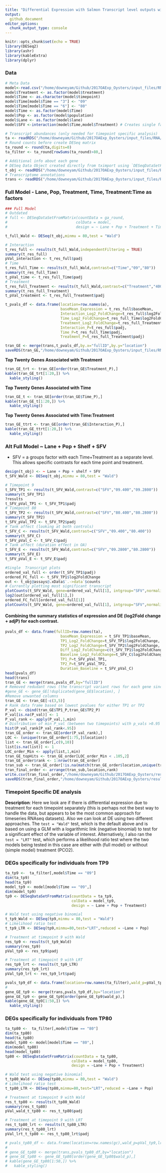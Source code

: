 ```yaml
---
title: "Differential Expression with Salmon Transcript level outputs with DESeq2"
output: 
  github_document
editor_options: 
  chunk_output_type: console
---
```


```r
knitr::opts_chunk$set(echo = TRUE)
library(DESeq2)
library(ashr)
library(kableExtra)
library(dplyr)
```

### **Data**
```r
# Meta Data
model<-read.csv("/home/downeyam/Github/2017OAExp_Oysters/input_files/RNA/metadata_cvirginica_rna_meta.txt", header=TRUE)
model$Treatment <- as.factor(model$treatment)
model$Time <- as.character(model$timepoint)
model$Time[model$Time == "3"] <- "09"
model$Time[model$Time == "6"] <- "80"
model$Time <- as.factor(model$Time)
model$Pop <- as.factor(model$population)
model$Lane <- as.factor(model$lane)
model$SFV <-interaction(model$Time,model$Treatment) # Creates single factor variable for combination of time and treatment

# Transcript abundances (only needed for timepoint specific analysis)
ta <- readRDS("/home/downeyam/Github/2017OAExp_Oysters/input_files/RNA/salmon_pipeline/run20190610_counts/tranMatrixCounts.RData")
# Round counts before create DESeq matrix
ta_round <- round(ta,digits=0)
ta_filter <- ta_round[rowSums(ta_round)>80,]

# Additional info about each gene
# DESeq Data Object created directly from tximport using `DESeqDataSetFromTximport()` function.
t_obj <- readRDS("/home/downeyam/Github/2017OAExp_Oysters/input_files/RNA/salmon_pipeline/run20190610_counts/tranDESeqDataObj.RData")
# Transcriptome annotations
trans <- readRDS("/home/downeyam/Github/2017OAExp_Oysters/input_files/RNA/transcriptome_table.RData")
```

### **Full Model** - Lane, Pop, Treatment, Time, Treatment:Time as factors  
```r
### Full Model
# Outdated
# full <- DESeqDataSetFromMatrix(countData = ga_round,
#                               colData = model,
#                               design = ~ Lane + Pop + Treatment + Time + Treatment:Time)

t_full_Wald <- DESeq(t_obj,minmu = 80,test = "Wald")

# Interaction
t_res_full <- results(t_full_Wald,independentFiltering = TRUE)
summary(t_res_full)
pVal_interaction <- t_res_full$padj
# Time
t_res_full_Time <- results(t_full_Wald,contrast=c("Time","09","80"))
summary(t_res_full_Time)
t_pVal_time <- t_res_full_Time$padj
# Treatment
t_res_full_Treatment <- results(t_full_Wald,contrast=c("Treatment","400","2800"))
summary(t_res_full_Treatment)
t_pVal_treatment <- t_res_full_Treatment$padj

t_pvals_df <- data.frame(location=row.names(a),
                         baseMean_Expression = t_res_full$baseMean,
                         Interaction_Log2_FoldChange=t_res_full$log2FoldChange,
                         Time_Log2_FoldChange=t_res_full_Time$log2FoldChange,
                         Treatment_Log2_FoldChange=t_res_full_Treatment$log2FoldChange,
                         Interaction_P=t_res_full$padj,
                         Time_P=t_res_full_Time$padj,
                         Treatment_P=t_res_full_Treatment$padj)

tran_GE <- merge(trans,t_pvals_df,by.x="fullID",by.y="location")
saveRDS(tran_GE,"/home/downeyam/Github/2017OAExp_Oysters/input_files/RNA/salmon_pipeline/run20180512/transcript_DESeq2Results.RData")
```

**Top Twenty Genes Associated with Treatment** 
```r
tran_GE_trt <- tran_GE[order(tran_GE$Treatment_P),]
kable(tran_GE_trt[1:20,]) %>%
  kable_styling()
```

**Top Twenty Genes Associated with Time** 
```r
tran_GE_t <- tran_GE[order(tran_GE$Time_P),]
kable(tran_GE_t[1:20,]) %>%
  kable_styling()
```

**Top Twenty Genes Associated with Time:Treatment** 
```r
tran_GE_ttrt <- tran_GE[order(tran_GE$Interaction_P),]
kable(tran_GE_ttrt[1:20,]) %>%
  kable_styling()
```

### **Alt Full Model** ~ Lane + Pop + Shelf + SFV 
 
 * SFV =  a groups factor with each Time+Treatment as a separate level. This allows specific contrasts for each time point and treatment.  
 
```r
design(t_obj) <- ~ Lane + Pop + shelf + SFV
t_SFV_Wald <- DESeq(t_obj,minmu = 80,test = "Wald")

# Timepoint 9
t_SFV_TP1 <- results(t_SFV_Wald,contrast=c("SFV","09.400","09.2800"))
summary(t_SFV_TP1)
?results
t_SFV_pVal_TP1 <- t_SFV_TP1$padj
# Timepoint 80
t_SFV_TP2 <- results(t_SFV_Wald,contrast=c("SFV","80.400","80.2800"))
summary(t_SFV_TP2)
t_SFV_pVal_TP2 <- t_SFV_TP2$padj
# Tank affect (looking at both controls)
t_SFV_C <- results(t_SFV_Wald,contrast=c("SFV","09.400","80.400"))
summary(t_SFV_C)
t_SFV_pVal_C <- t_SFV_C$padj
# Tank affect (duration effect in OA)
t_SFV_E <- results(t_SFV_Wald,contrast=c("SFV","09.2800","80.2800"))
summary(t_SFV_E)
t_SFV_pVal_E <- t_SFV_E$padj

#Single  Transcript plots
ordered_val_full <- order(t_SFV_TP1$padj)
ordered_FC_full <- t_SFV_TP1$log2FoldChange
out <- t_obj@assays@.xData$`.->data`$counts
# Currently plotting most significant transcript
plotCounts(t_SFV_Wald, gene=ordered_val_full[1], intgroup="SFV",normalized = FALSE)
log2(out[ordered_val_full[1],])
ordered_FC_full[ordered_val_full[1]]
plotCounts(t_SFV_Wald, gene=ordered_val_full[1], intgroup="SFV",normalized = FALSE)
```

#### Combining the summary statistics of expression and DE (log2Fold change + adjP) for each contrast.  

```r
pvals_df <- data.frame(fullID=row.names(ta),
                         baseMean_Expression = t_SFV_TP1$baseMean,
                         TP1_Log2_FoldChange=t_SFV_TP1$log2FoldChange,
                         TP2_Log2_FoldChange=t_SFV_TP2$log2FoldChange,
                         Diff_Log2_FoldChange=c(t_SFV_TP1$log2FoldChange-t_SFV_TP2$log2FoldChange),
                         Baseline_Log2_FoldChange=t_SFV_C$log2FoldChange,
                         TP1_P=t_SFV_pVal_TP1,
                         TP2_P=t_SFV_pVal_TP2,
                         Duration_Baseline = t_SFV_pVal_C)
head(pvals_df)
head(trans)
tran_GE <- merge(trans,pvals_df,by="fullID")
# Removed redudant rows (the transcript variant rows for each gene since this is gene level analysis)
#gene_GE <- gene_GE[!duplicated(gene_GE$location), ]
#Remove unwanted columns
tran_GE <- tran_GE[-c(3,5)]
# Rank data frame based on lowest pvalues for either TP1 or TP2
P_val <- cbind(tran_GE$TP1_P,tran_GE$TP2_P) 
P_val[is.na(P_val)] <- 1
P_val_rank <- apply(P_val,1,min)
# Distribution of min P_val (between two timepoints) with p_vals >0.95 removed (most of them)
hist(P_val_rank[P_val_rank<.95])
tran_GE_order <- tran_GE[order(P_val_rank),]
LOC <- (unique(tran_GE_order[1:75,]$location))
list <- tran_GE_order[,c(9,10)]
list[is.na(list)] <- 1
LOC_order_Min <- apply(list,1,min)
tran_GE_topHits <- tran_GE_order[LOC_order_Min < .105,2]
tran_GE_order$rank <- 1:nrow(tran_GE_order)
tran_sub <- tran_GE_order[!is.na(match(tran_GE_order$location,unique(tran_GE_topHits))),]
tran_final_order <- arrange(tran_sub,location,rank)
write.csv(tran_final_order,"/home/downeyam/Github/2017OAExp_Oysters/results/Salmon_Gene/run20190610_TPCompare_DESeq2Results_topTrans.csv")
saveRDS(tran_final_order,"/home/downeyam/Github/2017OAExp_Oysters/results/Salmon_Gene/run20190610_tranList_DESeq2Results.RData")
```

### Timepoint Specific DE analysis

**Description**: Here we look are if there is differential expression due to treatment for each timepoint separately (this is perhaps not the best way to handle the data, but appears to be the most common approach for timeseries RNAseq datasets). Also we can look at DE using two different approaches. The `test = "Wald"` test, which is the default above and is based on using a GLM with a logarithmic link (negative binomial) to test for a significant effect of the variable of interest. Alternatively, I also ran the `test = "LRT"` test, which performs a likelihood ratio test where the two models being tested in this case are either with (full model) or without (simple model) treatment (PCO2).

### DEGs specifically for individuals from **TP9**  
```r
ta_tp9 <-  ta_filter[,model$Time == "09"]
dim(ta_tp9)
head(ta_tp9)
model_tp9 <- model[model$Time == "09",]
dim(model_tp9)
tp9 <- DESeqDataSetFromMatrix(countData = ta_tp9,
                              colData = model_tp9,
                              design = ~ Lane + Pop + Treatment)

# Wald test using negative binomial
t_tp9_Wald <- DESeq(tp9,minmu = 80,test = "Wald")
# Likelihood ratio test
t_tp9_LTR <- DESeq(tp9,minmu=80,test="LRT",reduced = ~Lane + Pop)

# Treatment at timepoint 9 with Wald
res_tp9 <- results(t_tp9_Wald)
summary(res_tp9)
pVal_tp9 <- res_tp9$padj

# Treatment at timepoint 9 with LRT
res_tp9_lrt <- results(t_tp9_LTR)
summary(res_tp9_lrt)
pVal_tp9_lrt <- res_tp9_lrt$padj

pvals_tp9_df <- data.frame(location=row.names(ta_filter),wald_p=pVal_tp9,lrt_p=pVal_tp9_lrt)
# 
gene_GE_tp9 <- merge(trans,pvals_tp9_df,by="location")
gene_GE_tp9 <- gene_GE_tp9[order(gene_GE_tp9$wald_p),]
kable(gene_GE_tp9[1:50,]) %>%
  kable_styling()
```

### DEGs specifically for individuals from **TP80**
```r
ta_tp80 <-  ta_filter[,model$Time == "80"]
dim(ta_tp80)
head(ta_tp80)
model_tp80 <- model[model$Time == "80",]
dim(model_tp80)
head(model_tp80)
tp80 <- DESeqDataSetFromMatrix(countData = ta_tp80,
                              colData = model_tp80,
                              design = ~Lane + Pop + Treatment)

# Wald test using negative binomial
t_tp80_Wald <- DESeq(tp80,minmu = 80,test = "Wald")
# Likelihood ratio test
t_tp80_LTR <- DESeq(tp80,minmu=80,test="LRT",reduced = ~Lane + Pop)

# Treatment at timepoint 9 with Wald
res_t_tp80 <- results(t_tp80_Wald)
summary(res_t_tp80)
pVal_wald_t_tp80 <- res_t_tp80$padj

# Treatment at timepoint 9 with LRT
res_t_tp80_lrt <- results(t_tp80_LTR)
summary(res_t_tp80_lrt)
pVal_lrt_t_tp80 <- res_t_tp80_lrt$padj

# pvals_tp80_df <- data.frame(location=row.names(gc),wald_p=pVal_tp9,lrt_p=pVal_tp9_lrt)
# 
# gene_GE_tp80 <- merge(trans,pvals_tp80_df,by="location")
# gene_GE_tp80 <- gene_GE_tp80[order(gene_GE_tp80$wald_p),]
# kable(gene_GE_tp80[1:50,]) %>%
#   kable_styling()
```

